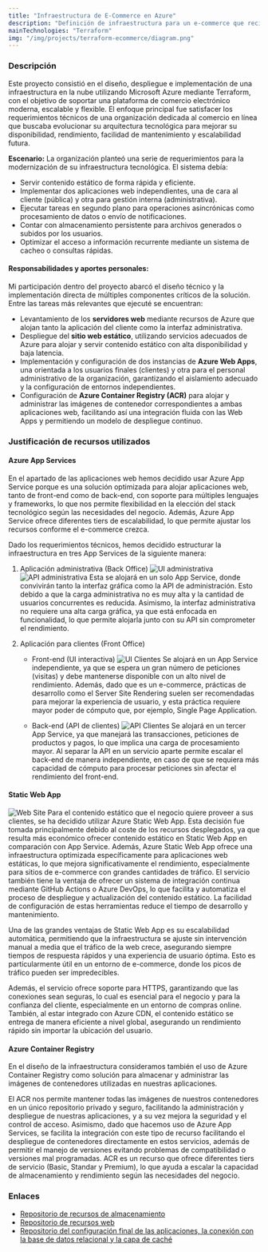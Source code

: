 ```yaml
---
title: "Infraestructura de E-Commerce en Azure"
description: "Definición de infraestructura para un e-commerce que recibe tráfico muy alto. Infraestructura levantada en Azure mediante Terraform."
mainTechnologies: "Terraform"
img: "/img/projects/terraform-ecommerce/diagram.png"
---
```


### Descripción
Este proyecto consistió en el diseño, despliegue e implementación de una infraestructura en la nube utilizando Microsoft Azure mediante Terraform, con el objetivo de soportar una plataforma de comercio electrónico moderna, escalable y flexible. El enfoque principal fue satisfacer los requerimientos técnicos de una organización dedicada al comercio en línea que buscaba evolucionar su arquitectura tecnológica para mejorar su disponibilidad, rendimiento, facilidad de mantenimiento y escalabilidad futura.

**Escenario:**
La organización planteó una serie de requerimientos para la modernización de su infraestructura tecnológica. El sistema debía:
* Servir contenido estático de forma rápida y eficiente.
* Implementar dos aplicaciones web independientes, una de cara al cliente (pública) y otra para gestión interna (administrativa).
* Ejecutar tareas en segundo plano para operaciones asincrónicas como procesamiento de datos o envío de notificaciones.
* Contar con almacenamiento persistente para archivos generados o subidos por los usuarios.
* Optimizar el acceso a información recurrente mediante un sistema de cacheo o consultas rápidas.

#### Responsabilidades y aportes personales:
Mi participación dentro del proyecto abarcó el diseño técnico y la implementación directa de múltiples componentes críticos de la solución. Entre las tareas más relevantes que ejecuté se encuentran:
* Levantamiento de los **servidores web** mediante recursos de Azure que alojan tanto la aplicación del cliente como la interfaz administrativa.
* Despliegue del **sitio web estático**, utilizando servicios adecuados de Azure para alojar y servir contenido estático con alta disponibilidad y baja latencia.
* Implementación y configuración de dos instancias de **Azure Web Apps**, una orientada a los usuarios finales (clientes) y otra para el personal administrativo de la organización, garantizando el aislamiento adecuado y la configuración de entornos independientes.
* Configuración de **Azure Container Registry (ACR)** para alojar y administrar las imágenes de contenedor correspondientes a ambas aplicaciones web, facilitando así una integración fluida con las Web Apps y permitiendo un modelo de despliegue continuo.

### Justificación de recursos utilizados
#### Azure App Services
En el apartado de las aplicaciones web hemos decidido usar Azure App Service porque es una solución optimizada para alojar aplicaciones web, tanto de front-end como de back-end, con soporte para múltiples lenguajes y frameworks, lo que nos permite flexibilidad en la elección del stack tecnológico según las necesidades del negocio. Además, Azure App Service ofrece diferentes tiers de escalabilidad, lo que permite ajustar los recursos conforme el e-commerce crezca.

Dado los requerimientos técnicos, hemos decidido estructurar la infraestructura en tres App Services de la siguiente manera:
1. Aplicación administrativa (Back Office)
        ![UI administrativa](/img/projects/terraform-ecommerce/uibackoffice.png)
        ![API administrativa](/img/projects/terraform-ecommerce/apibackoffice.png)
        Esta se alojará en un solo App Service, donde convivirán tanto la interfaz gráfica como la API de administración. Esto debido a que la carga administrativa no es muy alta y la cantidad de usuarios concurrentes es reducida. Asimismo, la interfaz administrativa no requiere una alta carga gráfica, ya que está enfocada en funcionalidad, lo que permite alojarla junto con su API sin comprometer el rendimiento.
2. Aplicación para clientes (Front Office)

    - Front-end (UI interactiva)
        ![UI Clientes](/img/projects/terraform-ecommerce/uifrontoffice.png)
        Se alojará en un App Service independiente, ya que se espera un gran número de peticiones (visitas) y debe mantenerse disponible con un alto nivel de rendimiento. Además, dado que es un e-commerce, prácticas de desarrollo como el Server Site Rendering suelen ser recomendadas para mejorar la experiencia de usuario, y esta práctica requiere mayor poder de cómputo que, por ejemplo, Single Page Application.

    - Back-end (API de clientes)
        ![API Clientes](/img/projects/terraform-ecommerce/apifrontoffice.png)
        Se alojará en un tercer App Service, ya que manejará las transacciones, peticiones de productos y pagos, lo que implica una carga de procesamiento mayor. Al separar la API en un servicio aparte permite escalar el back-end de manera independiente, en caso de que se requiera más capacidad de cómputo para procesar peticiones sin afectar el rendimiento del front-end.

#### Static Web App
![Web Site](/img/projects/terraform-ecommerce/website.png)
Para el contenido estático que el negocio quiere proveer a sus clientes, se ha decidido utilizar Azure Static Web App. Esta decisión fue tomada principalmente debido al coste de los recursos desplegados, ya que resulta más económico ofrecer contenido estático en Static Web App en comparación con App Service. Además, Azure Static Web App ofrece una infraestructura optimizada específicamente para aplicaciones web estáticas, lo que mejora significativamente el rendimiento, especialmente para sitios de e-commerce con grandes cantidades de tráfico. 
El servicio también tiene la ventaja de ofrecer un sistema de integración continua mediante GitHub Actions o Azure DevOps, lo que facilita y automatiza el proceso de despliegue y actualización del contenido estático. La facilidad de configuración de estas herramientas reduce el tiempo de desarrollo y mantenimiento.

Una de las grandes ventajas de Static Web App es su escalabilidad automática, permitiendo que la infraestructura se ajuste sin intervención manual a media que el tráfico de la web crece, asegurando siempre tiempos de respuesta rápidos y una experiencia de usuario óptima. Esto es particularmente útil en un entorno de e-commerce, donde los picos de tráfico pueden ser impredecibles.

Además, el servicio ofrece soporte para HTTPS, garantizando que las conexiones sean seguras, lo cual es esencial para el negocio y para la confianza del cliente, especialmente en un entorno de compras online. También, al estar integrado con Azure CDN, el contenido estático se entrega de manera eficiente a nivel global, asegurando un rendimiento rápido sin importar la ubicación del usuario.

#### Azure Container Registry
En el diseño de la infraestructura consideramos también el uso de Azure Container Registry como solución para almacenar y administrar las imágenes de contenedores utilizadas en nuestras aplicaciones.

El ACR nos permite mantener todas las imágenes de nuestros contenedores en un único repositorio privado y seguro, facilitando la administración y despliegue de nuestras aplicaciones, y a su vez mejora la seguridad y el control de acceso. Asimismo, dado que hacemos uso de Azure App Services, se facilita la integración con este tipo de recurso facilitando el despliegue de contenedores directamente en estos servicios, además de permitir el manejo de versiones evitando problemas de compatibilidad o versiones mal programadas.
ACR es un recurso que ofrece diferentes tiers de servicio (Basic, Standar y Premium), lo que ayuda a escalar la capacidad de almacenamiento y rendimiento según las necesidades del negocio.

### Enlaces
- [Repositorio de recursos de almacenamiento](https://github.com/Jey1601/IS912-Terraform-A)
- [Repositorio de recursos web](https://github.com/angel-513/IS912-Terraform-B)
- [Repositorio del configuración final de las aplicaciones, la conexión con la base de 
datos relacional y la capa de caché](https://github.com/ajosemoya/E-commerce-Terraform-C)